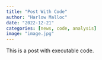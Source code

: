 ```yaml
---
title: "Post With Code"
author: "Harlow Malloc"
date: "2022-12-21"
categories: [news, code, analysis]
image: "image.jpg"
---
```


This is a post with executable code.
